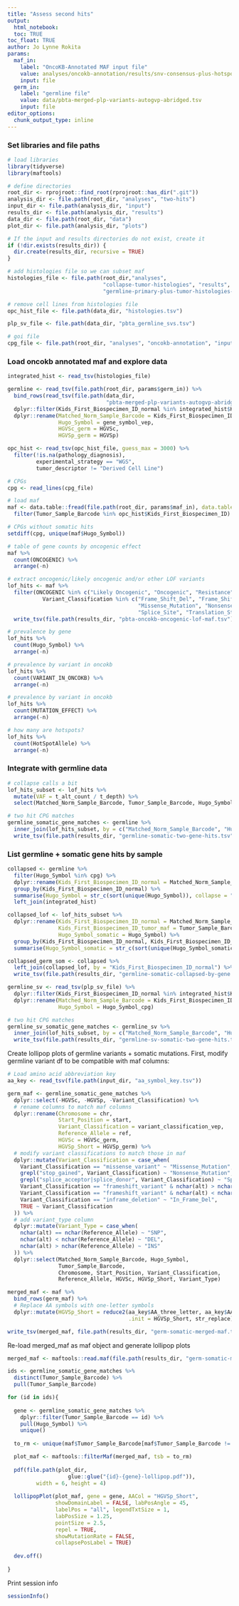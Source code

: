 ```yaml
---
title: "Assess second hits"
output: 
  html_notebook:
  toc: TRUE
toc_float: TRUE
author: Jo Lynne Rokita
params:
  maf_in:
    label: "OncoKB-Annotated MAF input file"
    value: analyses/oncokb-annotation/results/snv-consensus-plus-hotspots-goi-oncokb.maf.tsv
    input: file
  germ_in:
    label: "germline file"
    value: data/pbta-merged-plp-variants-autogvp-abridged.tsv
    input: file
editor_options: 
  chunk_output_type: inline
---
```

### Set libraries and file paths

```r
# load libraries
library(tidyverse)
library(maftools)

# define directories 
root_dir <- rprojroot::find_root(rprojroot::has_dir(".git"))
analysis_dir <- file.path(root_dir, "analyses", "two-hits")
input_dir <- file.path(analysis_dir, "input")
results_dir <- file.path(analysis_dir, "results")
data_dir <- file.path(root_dir, "data")
plot_dir <- file.path(analysis_dir, "plots")

# If the input and results directories do not exist, create it
if (!dir.exists(results_dir)) {
  dir.create(results_dir, recursive = TRUE)
}

# add histologies file so we can subset maf
histologies_file <- file.path(root_dir,"analyses", 
                              "collapse-tumor-histologies", "results", 
                              "germline-primary-plus-tumor-histologies-plot-groups-clin-meta.tsv")

# remove cell lines from histologies file
opc_hist_file <- file.path(data_dir, "histologies.tsv")

plp_sv_file <- file.path(data_dir, "pbta_germline_svs.tsv")

# goi file
cpg_file <- file.path(root_dir, "analyses", "oncokb-annotation", "input", "cpg.txt")
```

### Load oncokb annotated maf and explore data

```r
integrated_hist <- read_tsv(histologies_file)

germline <- read_tsv(file.path(root_dir, params$germ_in)) %>%
  bind_rows(read_tsv(file.path(data_dir,
                               "pbta-merged-plp-variants-autogvp-abridged-lowVAF-cpgs.tsv"))) %>%
  dplyr::filter(Kids_First_Biospecimen_ID_normal %in% integrated_hist$Kids_First_Biospecimen_ID_normal) %>%
  dplyr::rename(Matched_Norm_Sample_Barcode = Kids_First_Biospecimen_ID_normal,
                Hugo_Symbol = gene_symbol_vep,
                HGVSc_germ = HGVSc,
                HGVSp_germ = HGVSp) 

opc_hist <- read_tsv(opc_hist_file, guess_max = 3000) %>%
  filter(!is.na(pathology_diagnosis),
         experimental_strategy == "WGS",
         tumor_descriptor != "Derived Cell Line")

# CPGs
cpg <- read_lines(cpg_file)

# load maf
maf <- data.table::fread(file.path(root_dir, params$maf_in), data.table = F) %>%
  filter(Tumor_Sample_Barcode %in% opc_hist$Kids_First_Biospecimen_ID)

# CPGs without somatic hits
setdiff(cpg, unique(maf$Hugo_Symbol))

# table of gene counts by oncogenic effect
maf %>%
  count(ONCOGENIC) %>%
  arrange(-n)

# extract oncogenic/likely oncogenic and/or other LOF variants
lof_hits <- maf %>%
  filter(ONCOGENIC %in% c("Likely Oncogenic", "Oncogenic", "Resistance") |
           Variant_Classification %in% c("Frame_Shift_Del", "Frame_Shift_Ins",
                                         "Missense_Mutation", "Nonsense_Mutation",
                                         "Splice_Site", "Translation_Start_Site")) %>%
  write_tsv(file.path(results_dir, "pbta-oncokb-oncogenic-lof-maf.tsv"))

# prevalence by gene
lof_hits %>%
  count(Hugo_Symbol) %>%
  arrange(-n)

# prevalence by variant in oncokb
lof_hits %>%
  count(VARIANT_IN_ONCOKB) %>%
  arrange(-n)

# prevalence by variant in oncokb
lof_hits %>%
  count(MUTATION_EFFECT) %>%
  arrange(-n)

# how many are hotspots?
lof_hits %>%
  count(HotSpotAllele) %>%
  arrange(-n)

```

### Integrate with germline data

```r
# collapse calls a bit
lof_hits_subset <- lof_hits %>%
  mutate(VAF = t_alt_count / t_depth) %>%
  select(Matched_Norm_Sample_Barcode, Tumor_Sample_Barcode, Hugo_Symbol, Transcript_ID, HGVSc, HGVSp, VAF, SIFT, PolyPhen, Variant_Classification, HotSpotAllele, ONCOGENIC, MUTATION_EFFECT, VARIANT_IN_ONCOKB)

# two hit CPG matches
germline_somatic_gene_matches <- germline %>%
  inner_join(lof_hits_subset, by = c("Matched_Norm_Sample_Barcode", "Hugo_Symbol")) %>%
  write_tsv(file.path(results_dir, "germline-somatic-two-gene-hits.tsv"))
```

### List germline + somatic gene hits by sample

```r
collapsed <- germline %>%
  filter(Hugo_Symbol %in% cpg) %>%
  dplyr::rename(Kids_First_Biospecimen_ID_normal = Matched_Norm_Sample_Barcode) %>%
  group_by(Kids_First_Biospecimen_ID_normal) %>%
  summarise(Hugo_Symbol = str_c(sort(unique(Hugo_Symbol)), collapse = "; ")) %>%
  left_join(integrated_hist)

collapsed_lof <- lof_hits_subset %>%
  dplyr::rename(Kids_First_Biospecimen_ID_normal = Matched_Norm_Sample_Barcode,
                Kids_First_Biospecimen_ID_tumor_maf = Tumor_Sample_Barcode,
                Hugo_Symbol_somatic = Hugo_Symbol) %>%
  group_by(Kids_First_Biospecimen_ID_normal, Kids_First_Biospecimen_ID_tumor_maf) %>%
  summarise(Hugo_Symbol_somatic = str_c(sort(unique(Hugo_Symbol_somatic)), collapse = "; "))

collapsed_germ_som <- collapsed %>%
  left_join(collapsed_lof, by = "Kids_First_Biospecimen_ID_normal") %>%
  write_tsv(file.path(results_dir, "germline-somatic-collapsed-by-gene.tsv"))
```


```r
germline_sv <- read_tsv(plp_sv_file) %>%
  dplyr::filter(Kids_First_Biospecimen_ID_normal %in% integrated_hist$Kids_First_Biospecimen_ID_normal) %>%
  dplyr::rename(Matched_Norm_Sample_Barcode = Kids_First_Biospecimen_ID_normal,
                Hugo_Symbol = Hugo_Symbol_cpg)

# two hit CPG matches
germline_sv_somatic_gene_matches <- germline_sv %>%
  inner_join(lof_hits_subset, by = c("Matched_Norm_Sample_Barcode", "Hugo_Symbol")) %>%
  write_tsv(file.path(results_dir, "germline-sv-somatic-two-gene-hits.tsv"))
```

Create lollipop plots of germline variants + somatic mutations. First, modify germline variant df to be compatible with maf columns:

```r
# Load amino acid abbreviation key
aa_key <- read_tsv(file.path(input_dir, "aa_symbol_key.tsv"))

germ_maf <- germline_somatic_gene_matches %>%
  dplyr::select(-HGVSc, -HGVSp, -Variant_Classification) %>%
  # rename columns to match maf columns
  dplyr::rename(Chromosome = chr,
                Start_Position = start,
                Variant_Classification = variant_classification_vep,
                Reference_Allele = ref,
                HGVSc = HGVSc_germ,
                HGVSp_Short = HGVSp_germ) %>%
  # modify variant classifications to match those in maf
  dplyr::mutate(Variant_Classification = case_when(
    Variant_Classification == "missense_variant" ~ "Missense_Mutation",
    grepl("stop_gained", Variant_Classification) ~ "Nonsense_Mutation",
    grepl("splice_acceptor|splice_donor", Variant_Classification) ~ "Splice_Site",
    Variant_Classification == "frameshift_variant" & nchar(alt) > nchar(Reference_Allele) ~ "Frame_Shift_Ins",
    Variant_Classification == "frameshift_variant" & nchar(alt) < nchar(Reference_Allele) ~ "Frame_Shift_Del",
    Variant_Classification == "inframe_deletion" ~ "In_Frame_Del",
    TRUE ~ Variant_Classification
  )) %>%
  # add variant_type column
  dplyr::mutate(Variant_Type = case_when(
    nchar(alt) == nchar(Reference_Allele) ~ "SNP",
    nchar(alt) < nchar(Reference_Allele) ~ "DEL",
    nchar(alt) > nchar(Reference_Allele) ~ "INS"
  )) %>%
  dplyr::select(Matched_Norm_Sample_Barcode, Hugo_Symbol,
                Tumor_Sample_Barcode,
                Chromosome, Start_Position, Variant_Classification,
                Reference_Allele, HGVSc, HGVSp_Short, Variant_Type)

merged_maf <- maf %>%
  bind_rows(germ_maf) %>%
  # Replace AA symbols with one-letter symbols
  dplyr::mutate(HGVSp_Short = reduce2(aa_key$AA_three_letter, aa_key$AA_one_letter,
                                      .init = HGVSp_Short, str_replace))

write_tsv(merged_maf, file.path(results_dir, "germ-somatic-merged-maf.tsv"))
```

Re-load merged_maf as maf object and generate lollipop plots

```r
merged_maf <- maftools::read.maf(file.path(results_dir, "germ-somatic-merged-maf.tsv"))

ids <- germline_somatic_gene_matches %>%
  distinct(Tumor_Sample_Barcode) %>%
  pull(Tumor_Sample_Barcode)

for (id in ids){
  
  gene <- germline_somatic_gene_matches %>%
    dplyr::filter(Tumor_Sample_Barcode == id) %>%
    pull(Hugo_Symbol) %>%
    unique()
  
  to_rm <- unique(maf$Tumor_Sample_Barcode[maf$Tumor_Sample_Barcode != id])

  plot_maf <- maftools::filterMaf(merged_maf, tsb = to_rm)
  
  pdf(file.path(plot_dir,
                   glue::glue("{id}-{gene}-lollipop.pdf")),
         width = 6, height = 4)
  
  lollipopPlot(plot_maf, gene = gene, AACol = "HGVSp_Short", 
               showDomainLabel = FALSE, labPosAngle = 45, 
               labelPos = "all", legendTxtSize = 1, 
               labPosSize = 1.25,
               pointSize = 2.5,
               repel = TRUE,
               showMutationRate = FALSE,
               collapsePosLabel = TRUE)
  
  dev.off()
  
}
```

Print session info
```r
sessionInfo()
```